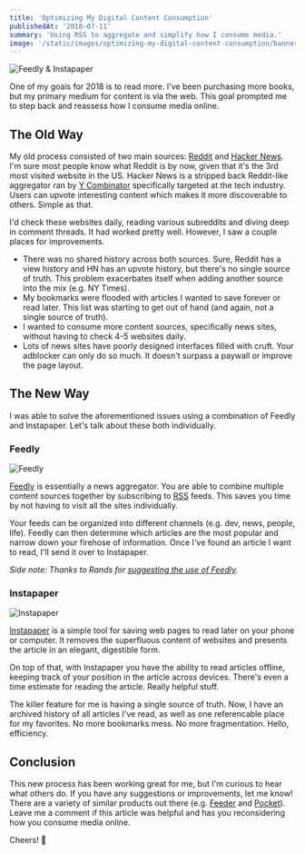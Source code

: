 ```yaml
---
title: 'Optimizing My Digital Content Consumption'
publishedAt: '2018-07-11'
summary: 'Using RSS to aggregate and simplify how I consume media.'
image: '/static/images/optimizing-my-digital-content-consumption/banner.png'
---
```


![Feedly & Instapaper](/static/images/optimizing-my-digital-content-consumption/banner.png)

One of my goals for 2018 is to read more. I've been purchasing more books, but my primary medium for content is via the web. This goal prompted me to step back and reassess how I consume media online.

## The Old Way

My old process consisted of two main sources: [Reddit](https://www.reddit.com/) and [Hacker News](https://news.ycombinator.com/). I'm sure most people know what Reddit is by now, given that it's the 3rd most visited website in the US. Hacker News is a stripped back Reddit-like aggregator ran by [Y Combinator](http://www.ycombinator.com/) specifically targeted at the tech industry. Users can upvote interesting content which makes it more discoverable to others. Simple as that.

I'd check these websites daily, reading various subreddits and diving deep in comment threads. It had worked pretty well. However, I saw a couple places for improvements.

- There was no shared history across both sources. Sure, Reddit has a view history and HN has an upvote history, but there's no single source of truth. This problem exacerbates itself when adding another source into the mix (e.g. NY Times).
- My bookmarks were flooded with articles I wanted to save forever or read later. This list was starting to get out of hand (and again, not a single source of truth).
- I wanted to consume more content sources, specifically news sites, without having to check 4-5 websites daily.
- Lots of news sites have poorly designed interfaces filled with cruft. Your adblocker can only do so much. It doesn't surpass a paywall or improve the page layout.

## The New Way

I was able to solve the aforementioned issues using a combination of Feedly and Instapaper. Let's talk about these both individually.

### Feedly

![Feedly](/static/images/optimizing-my-digital-content-consumption/feedly.png)

[Feedly](https://feedly.com/) is essentially a news aggregator. You are able to combine multiple content sources together by subscribing to [RSS](https://en.wikipedia.org/wiki/RSS) feeds. This saves you time by not having to visit all the sites individually.

Your feeds can be organized into different channels (e.g. dev, news, people, life). Feedly can then determine which articles are the most popular and narrow down your firehose of information. Once I've found an article I want to read, I'll send it over to Instapaper.

_Side note: Thanks to Rands for [suggesting the use of Feedly](http://randsinrepose.com/archives/rands-information-practices/)._

### Instapaper

![Instapaper](/static/images/optimizing-my-digital-content-consumption/instapaper.png)

[Instapaper](https://www.instapaper.com/) is a simple tool for saving web pages to read later on your phone or computer. It removes the superfluous content of websites and presents the article in an elegant, digestible form.

On top of that, with Instapaper you have the ability to read articles offline, keeping track of your position in the article across devices. There's even a time estimate for reading the article. Really helpful stuff.

The killer feature for me is having a single source of truth. Now, I have an archived history of all articles I've read, as well as one referencable place for my favorites. No more bookmarks mess. No more fragmentation. Hello, efficiency.

## Conclusion

This new process has been working great for me, but I'm curious to hear what others do. If you have any suggestions or improvements, let me know! There are a variety of similar products out there (e.g. [Feeder](https://feeder.co/) and [Pocket](https://getpocket.com/)). Leave me a comment if this article was helpful and has you reconsidering how you consume media online.

Cheers! 🎉
